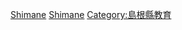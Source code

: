 {{日本行政區劃分類導航|的學校|top=日本各都道府縣的學校}}
{{Commonscat|Schools in Shimane prefecture}}

[[Category:日本各都道府縣的學校|Shimane]]
[[Category:島根縣建築物|Shimane]]
[[Category:島根縣教育|Category:島根縣教育]]